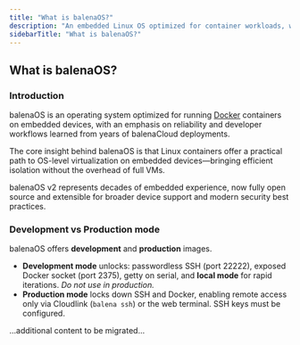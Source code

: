 ```yaml
---
title: "What is balenaOS?"
description: "An embedded Linux OS optimized for container workloads, with reliability and developer-friendly workflows."
sidebarTitle: "What is balenaOS?"
---
```


## What is balenaOS?

### Introduction

balenaOS is an operating system optimized for running [Docker](https://www.docker.com/) containers on embedded devices, with an emphasis on reliability and developer workflows learned from years of balenaCloud deployments.

The core insight behind balenaOS is that Linux containers offer a practical path to OS-level virtualization on embedded devices—bringing efficient isolation without the overhead of full VMs.

balenaOS v2 represents decades of embedded experience, now fully open source and extensible for broader device support and modern security best practices.

### Development vs Production mode

balenaOS offers **development** and **production** images.

- **Development mode** unlocks: passwordless SSH (port 22222), exposed Docker socket (port 2375), getty on serial, and **local mode** for rapid iterations. _Do not use in production._
- **Production mode** locks down SSH and Docker, enabling remote access only via Cloudlink (`balena ssh`) or the web terminal. SSH keys must be configured.

...additional content to be migrated...
